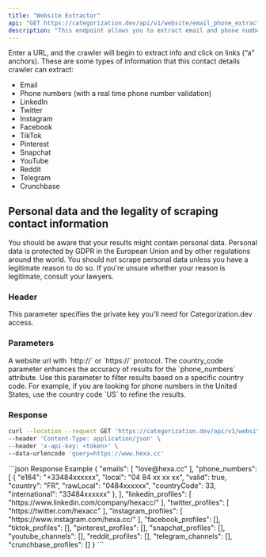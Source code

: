 ```yaml
---
title: "Website Extractor"
api: "GET https://categorization.dev/api/v1/website/email_phone_extractor"
description: "This endpoint allows you to extract email and phone number from a website."
---
```


Enter a URL, and the crawler will begin to extract info and click on links (“a” anchors). These are some types of information that this contact details crawler can extract:

- Email
- Phone numbers (with a real time phone number validation)
- LinkedIn
- Twitter
- Instagram
- Facebook
- TikTok
- Pinterest
- Snapchat
- YouTube
- Reddit
- Telegram
- Crunchbase

## Personal data and the legality of scraping contact information

You should be aware that your results might contain personal data. Personal data is protected by GDPR in the European Union and by other regulations around the world. You should not scrape personal data unless you have a legitimate reason to do so. If you're unsure whether your reason is legitimate, consult your lawyers.

### Header

<ParamField header="x-api-key" type="string" required={true}>
    This parameter specifies the private key you'll need for Categorization.dev access.
</ParamField>

### Parameters

<ParamField query="query" type="string" optional={false} placeholder="https://www.hexa.cc">
    A website url with `http://` or `https://` protocol.
</ParamField>

<ParamField query="country_code" type="string" optional={true} placeholder="FR">
    The country_code parameter enhances the accuracy of results for the `phone_numbers` attribute.
    Use this parameter to filter results based on a specific country code.
    For example, if you are looking for phone numbers in the United States, use the country code `US` to refine the results.
</ParamField>

### Response

<RequestExample>

```bash Request Example
curl --location --request GET 'https://categorization.dev/api/v1/website/email_phone_extractor' \
--header 'Content-Type: application/json' \
--header 'x-api-key: <token>' \
--data-urlencode 'query=https://www.hexa.cc'
```

</RequestExample>

<ResponseExample>
```json Response Example
{
    "emails": [
        "love@hexa.cc"
    ],
    "phone_numbers": [
        {
            "e164": "+33484xxxxxx",
            "local": "04 84 xx xx xx",
            "valid": true,
            "country": "FR",
            "rawLocal": "0484xxxxxx",
            "countryCode": 33,
            "international": "33484xxxxxx"
        },
    ],
    "linkedin_profiles": [
        "https://www.linkedin.com/company/hexacc/"
    ],
    "twitter_profiles": [
        "https://twitter.com/hexacc"
    ],
    "instagram_profiles": [
        "https://www.instagram.com/hexa.cc/"
    ],
    "facebook_profiles": [],
    "tiktok_profiles": [],
    "pinterest_profiles": [],
    "snapchat_profiles": [],
    "youtube_channels": [],
    "reddit_profiles": [],
    "telegram_channels": [],
    "crunchbase_profiles": []
}
```
</ResponseExample>
